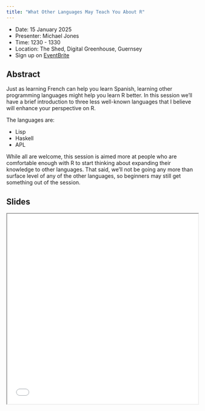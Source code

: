 ```yaml
---
title: "What Other Languages May Teach You About R"
---
```


- Date: 15 January 2025
- Presenter: Michael Jones
- Time: 1230 - 1330
- Location: The Shed, Digital Greenhouse, Guernsey
- Sign up on [EventBrite](https://www.eventbrite.com/e/what-other-languages-may-teach-you-about-r-tickets-1135612931849)

## Abstract

Just as learning French can help you learn Spanish, learning other programming languages might help you learn R better.
In this session we'll have a brief introduction to three less well-known languages that I believe will enhance your perspective on R.

The languages are:

- Lisp
- Haskell
- APL

While all are welcome, this session is aimed more at people who are comfortable enough with R to start thinking about expanding their knowledge to other languages. 
That said, we'll not be going any more than surface level of any of the other languages, so beginners may still get something out of the session.

## Slides

<iframe width=100% height="500px" src="/resources/grug_other_languages.html">
</iframe>